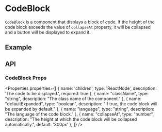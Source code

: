 
# CodeBlock

`CodeBlock` is a component that displays a block of code.
If the height of the code block exceeds the value of `collapseAt` property, it will be collapsed and a button will be displayed to expand it.

## Example

<Example name="CodeBlock" />

## API

### CodeBlock Props

<Properties properties={[
  { name: 'children', type: 'ReactNode', description: 'The code to be displayed.', required: true },
  { name: "className", type: "string", description: "The class name of the component." },
  { name: "defaultExpanded", type: "boolean", description: "If true, the code block will be expanded by default." },
  { name: "language", type: "string", description: "The language of the code block." },
  { name: "collapseAt", type: "number", description: "The height at which the code block will be collapsed automatically.", default: '300px' },
]} />
